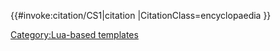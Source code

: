 <includeonly>{{#invoke:citation/CS1|citation
|CitationClass=encyclopaedia
}}</includeonly><noinclude>
{{documentation}}

[[Category:Lua-based templates]]
</noinclude>